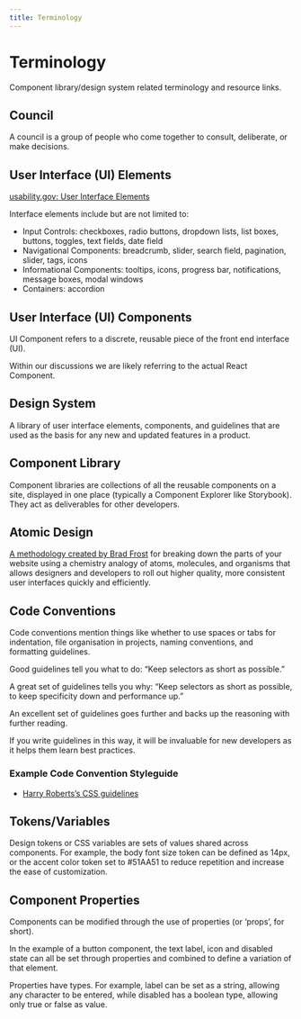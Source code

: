 ```yaml
---
title: Terminology
---
```


# Terminology

Component library/design system related terminology and resource links.

## Council

A council is a group of people who come together to consult, deliberate, or make decisions.

## User Interface (UI) Elements

[usability.gov: User Interface Elements](https://www.usability.gov/how-to-and-tools/methods/user-interface-elements.html)

Interface elements include but are not limited to:

- Input Controls: checkboxes, radio buttons, dropdown lists, list boxes, buttons, toggles, text fields, date field
- Navigational Components: breadcrumb, slider, search field, pagination, slider, tags, icons
- Informational Components: tooltips, icons, progress bar, notifications, message boxes, modal windows
- Containers: accordion

## User Interface (UI) Components

UI Component refers to a discrete, reusable piece of the front end interface (UI).

Within our discussions we are likely referring to the actual React Component.

## Design System

A library of user interface elements, components, and guidelines that are used as the basis for any new and updated features in a product.

## Component Library

Component libraries are collections of all the reusable components on a site, displayed in one place (typically a Component Explorer like Storybook). They act as deliverables for other developers.

## Atomic Design

[A methodology created by Brad Frost](https://atomicdesign.bradfrost.com/) for breaking down the parts of your website using a chemistry analogy of atoms, molecules, and organisms that allows designers and developers to roll out higher quality, more consistent user interfaces quickly and efficiently.

## Code Conventions

Code conventions mention things like whether to use spaces or tabs for indentation, file organisation in projects, naming conventions, and formatting guidelines.

Good guidelines tell you what to do: “Keep selectors as short as possible.”

A great set of guidelines tells you why: “Keep selectors as short as possible, to keep specificity down and performance up.”

An excellent set of guidelines goes further and backs up the reasoning with further reading.

If you write guidelines in this way, it will be invaluable for new developers as it helps them learn best practices.

### Example Code Convention Styleguide

- [Harry Roberts’s CSS guidelines](https://cssguidelin.es/)

## Tokens/Variables

Design tokens or CSS variables are sets of values shared across components. For example, the body font size token can be defined as 14px, or the accent color token set to #51AA51 to reduce repetition and increase the ease of customization.

## Component Properties

Components can be modified through the use of properties (or ‘props’, for short).

In the example of a button component, the text label, icon and disabled state can all be set through properties and combined to define a variation of that element.

Properties have types. For example, label can be set as a string, allowing any character to be entered, while disabled has a boolean type, allowing only true or false as value.

